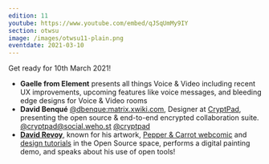 ```yaml
---
edition: 11
youtube: https://www.youtube.com/embed/qJSqUmMy9IY
section: otwsu
image: /images/otwsu11-plain.png
eventdate: 2021-03-10
---
```


Get ready for 10th March 2021!

- **Gaelle from Element** presents all things Voice & Video including recent UX
improvements, upcoming features like voice messages, and bleeding edge designs
for Voice & Video rooms
- **David Benqué** [@dbenque:matrix.xwiki.com](https://matrix.to/#/@dbenque:matrix.xwiki.com), Designer at [CryptPad](https://cryptpad.fr), presenting the open
source & end-to-end encrypted collaboration suite.
[@cryptpad@social.weho.st](https://social.weho.st/web/accounts/43149) [@cryptpad](https://twitter.com/cryptpad)
- **[David Revoy](https://www.davidrevoy.com/)**, known for his artwork, [Pepper & Carrot webcomic](https://www.peppercarrot.com/) and [design tutorials](https://www.davidrevoy.com/categorie3/tutorials-brushes-extras) in the Open Source space,
performs a digital painting demo,  and speaks about his use of open tools!
